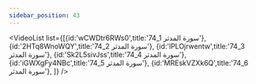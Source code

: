 ```yaml
---
sidebar_position: 43
---
```


<VideoList list={[{id:'wCWDtr6RWs0',title:'74_1 سورة المدثر'},
{id:'2HTq8WnoWQY',title:'74_2 سورة المدثر'},
{id:'lPLOjrwentw',title:'74_3 سورة المدثر'},
{id:'Sk2L5sivJss',title:'74_4 سورة المدثر'},
{id:'iGWXgFy4NBc',title:'74_5 سورة المدثر'},
{id:'MREskVZXk6Q',title:'74_6 سورة المدثر'},
]}
/>

